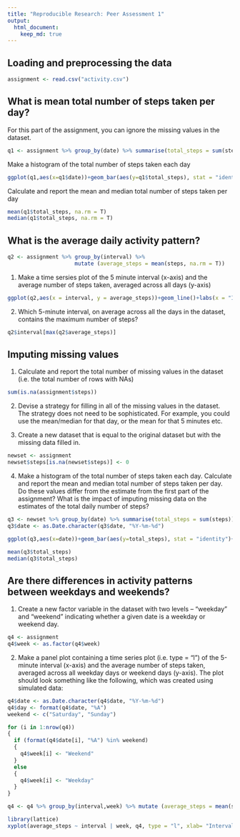 ```yaml
---
title: "Reproducible Research: Peer Assessment 1"
output: 
  html_document:
    keep_md: true
---
```



## Loading and preprocessing the data

```r
assignment <- read.csv("activity.csv")
```

## What is mean total number of steps taken per day?
For this part of the assignment, you can ignore the missing values in the dataset.

```r
q1 <- assignment %>% group_by(date) %>% summarise(total_steps = sum(steps))
```

Make a histogram of the total number of steps taken each day

```r
ggplot(q1,aes(x=q1$date))+geom_bar(aes(y=q1$total_steps), stat = "identity")+labs(x = "Date", y="Total Steps")
```

Calculate and report the mean and median total number of steps taken per day
```r
mean(q1$total_steps, na.rm = T)
median(q1$total_steps, na.rm = T)
```

## What is the average daily activity pattern?
```r
q2 <- assignment %>% group_by(interval) %>% 
                     mutate (average_steps = mean(steps, na.rm = T))
```
1. Make a time sersies plot of the 5 minute interval (x-axis) and the average number of steps taken, averaged across all days (y-axis)

```r
ggplot(q2,aes(x = interval, y = average_steps))+geom_line()+labs(x = "Interval", y="Average Steps")
```
2. Which 5-minute interval, on average across all the days in the dataset, contains the maximum number of steps?

```r
q2$interval[max(q2$average_steps)]
```
## Imputing missing values
1. Calculate and report the total number of missing values in the dataset (i.e. the total number of rows with NAs)
```r
sum(is.na(assignment$steps))
```
2. Devise a strategy for filling in all of the missing values in the dataset. The strategy does not need to be sophisticated. For example, you could use the mean/median for that day, or the mean for that 5 minutes etc.

3. Create a new dataset that is equal to the original dataset but with the missing data filled in.

```r
newset <- assignment
newset$steps[is.na(newset$steps)] <- 0
```
4. Make a histogram of the total number of steps taken each day. Calculate and report the mean and median total number of steps taken per day. Do these values differ from the estimate from the first part of the assignment? What is the impact of imputing missing data on the estimates of the total daily number of steps?

```r
q3 <- newset %>% group_by(date) %>% summarise(total_steps = sum(steps))
q3$date <- as.Date.character(q3$date, "%Y-%m-%d")

ggplot(q3,aes(x=date))+geom_bar(aes(y=total_steps), stat = "identity")+labs(x = "Date", y="Total Steps")

mean(q3$total_steps)
median(q3$total_steps)
```

## Are there differences in activity patterns between weekdays and weekends?
1. Create a new factor variable in the dataset with two levels -- "weekday" and "weekend" indicating whether a given date is a weekday or weekend day.

```r
q4 <- assignment
q4$week <- as.factor(q4$week)
```
2. Make a panel plot containing a time series plot (i.e. type = "l") of the 5-minute interval (x-axis) and the average number of steps taken, averaged across all weekday days or weekend days (y-axis). The plot should look something like the following, which was created using simulated data:

```r
q4$date <- as.Date.character(q4$date, "%Y-%m-%d")
q4$day <- format(q4$date, "%A")
weekend <- c("Saturday", "Sunday")

for (i in 1:nrow(q4))
{
  if (format(q4$date[i], "%A") %in% weekend)
  {
    q4$week[i] <- "Weekend"
  }
  else
  {
    q4$week[i] <- "Weekday"
  }
}

q4 <- q4 %>% group_by(interval,week) %>% mutate (average_steps = mean(steps , na.rm = T))

library(lattice)
xyplot(average_steps ~ interval | week, q4, type = "l", xlab= "Interval", ylab="Average Steps", layout = c(1,2))
```
